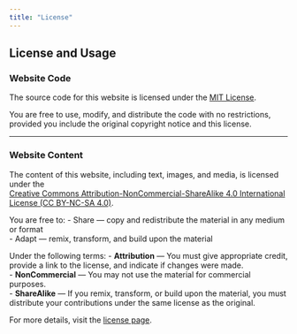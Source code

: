 ```yaml
---
title: "License"
---
```


## License and Usage

### Website Code

The source code for this website is licensed under the [MIT License](LICENSE).

You are free to use, modify, and distribute the code with no restrictions, provided you include the original copyright notice and this license.

---

### Website Content

The content of this website, including text, images, and media, is licensed under the  
[Creative Commons Attribution-NonCommercial-ShareAlike 4.0 International License (CC BY-NC-SA 4.0)](https://creativecommons.org/licenses/by-nc-sa/4.0/).

You are free to:
- Share — copy and redistribute the material in any medium or format  
- Adapt — remix, transform, and build upon the material

Under the following terms:
- **Attribution** — You must give appropriate credit, provide a link to the license, and indicate if changes were made.  
- **NonCommercial** — You may not use the material for commercial purposes.  
- **ShareAlike** — If you remix, transform, or build upon the material, you must distribute your contributions under the same license as the original.

For more details, visit the [license page](https://creativecommons.org/licenses/by-nc-sa/4.0/).
